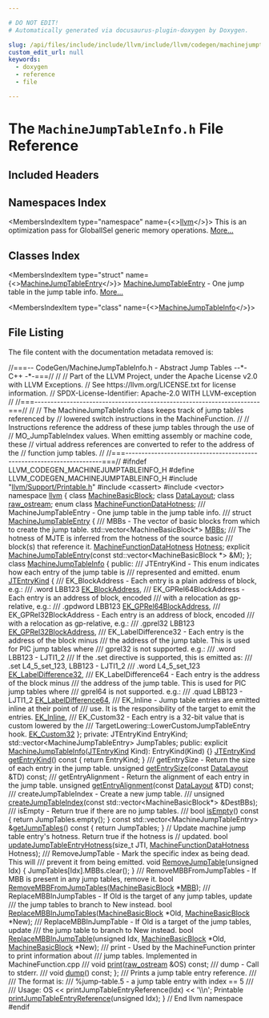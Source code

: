 ```yaml
---

# DO NOT EDIT!
# Automatically generated via docusaurus-plugin-doxygen by Doxygen.

slug: /api/files/include/include/llvm/include/llvm/codegen/machinejumptableinfo-h
custom_edit_url: null
keywords:
  - doxygen
  - reference
  - file

---
```





# The `MachineJumpTableInfo.h` File Reference

<DoxygenPage pluginConfig={pluginConfig}>



## Included Headers

<IncludesList>
<IncludesListItem
  filePath="llvm/Support/Printable.h"
  permalink="/docs/api/files/include/include/llvm/include/llvm/support/printable-h"
  isLocal="true" />
<IncludesListItem
  filePath="cassert"
  permalink=""
  isLocal="false" />
<IncludesListItem
  filePath="vector"
  permalink=""
  isLocal="false" />
</IncludesList>

## Namespaces Index

<MembersIndex>

<MembersIndexItem
  type="namespace"
  name={<><a href="/docs/api/namespaces/llvm">llvm</a></>}>
This is an optimization pass for GlobalISel generic memory operations. <a href="/docs/api/namespaces/llvm/#details">More...</a>
</MembersIndexItem>

</MembersIndex>

## Classes Index

<MembersIndex>

<MembersIndexItem
  type="struct"
  name={<><a href="/docs/api/structs/llvm/machinejumptableentry">MachineJumpTableEntry</a></>}>
<a href="/docs/api/structs/llvm/machinejumptableentry">MachineJumpTableEntry</a> - One jump table in the jump table info. <a href="/docs/api/structs/llvm/machinejumptableentry/#details">More...</a>
</MembersIndexItem>

<MembersIndexItem
  type="class"
  name={<><a href="/docs/api/classes/llvm/machinejumptableinfo">MachineJumpTableInfo</a></>}>
</MembersIndexItem>

</MembersIndex>


## File Listing

The file content with the documentation metadata removed is:

<ProgramListing>

<Link id="l00001" /><CodeLine lineNumber="1"><Highlight kind="comment">//===-- CodeGen/MachineJumpTableInfo.h - Abstract Jump Tables  --&#42;- C++ -&#42;-===//</Highlight><Highlight kind="normal"></Highlight></CodeLine>
<Link id="l00002" /><CodeLine lineNumber="2"><Highlight kind="normal"></Highlight><Highlight kind="comment">//</Highlight><Highlight kind="normal"></Highlight></CodeLine>
<Link id="l00003" /><CodeLine lineNumber="3"><Highlight kind="normal"></Highlight><Highlight kind="comment">// Part of the LLVM Project, under the Apache License v2.0 with LLVM Exceptions.</Highlight><Highlight kind="normal"></Highlight></CodeLine>
<Link id="l00004" /><CodeLine lineNumber="4"><Highlight kind="normal"></Highlight><Highlight kind="comment">// See https://llvm.org/LICENSE.txt for license information.</Highlight><Highlight kind="normal"></Highlight></CodeLine>
<Link id="l00005" /><CodeLine lineNumber="5"><Highlight kind="normal"></Highlight><Highlight kind="comment">// SPDX-License-Identifier: Apache-2.0 WITH LLVM-exception</Highlight><Highlight kind="normal"></Highlight></CodeLine>
<Link id="l00006" /><CodeLine lineNumber="6"><Highlight kind="normal"></Highlight><Highlight kind="comment">//</Highlight><Highlight kind="normal"></Highlight></CodeLine>
<Link id="l00007" /><CodeLine lineNumber="7"><Highlight kind="normal"></Highlight><Highlight kind="comment">//===----------------------------------------------------------------------===//</Highlight><Highlight kind="normal"></Highlight></CodeLine>
<Link id="l00008" /><CodeLine lineNumber="8"><Highlight kind="normal"></Highlight><Highlight kind="comment">//</Highlight><Highlight kind="normal"></Highlight></CodeLine>
<Link id="l00009" /><CodeLine lineNumber="9"><Highlight kind="normal"></Highlight><Highlight kind="comment">// The MachineJumpTableInfo class keeps track of jump tables referenced by</Highlight><Highlight kind="normal"></Highlight></CodeLine>
<Link id="l00010" /><CodeLine lineNumber="10"><Highlight kind="normal"></Highlight><Highlight kind="comment">// lowered switch instructions in the MachineFunction.</Highlight><Highlight kind="normal"></Highlight></CodeLine>
<Link id="l00011" /><CodeLine lineNumber="11"><Highlight kind="normal"></Highlight><Highlight kind="comment">//</Highlight><Highlight kind="normal"></Highlight></CodeLine>
<Link id="l00012" /><CodeLine lineNumber="12"><Highlight kind="normal"></Highlight><Highlight kind="comment">// Instructions reference the address of these jump tables through the use of</Highlight><Highlight kind="normal"></Highlight></CodeLine>
<Link id="l00013" /><CodeLine lineNumber="13"><Highlight kind="normal"></Highlight><Highlight kind="comment">// MO&#95;JumpTableIndex values.  When emitting assembly or machine code, these</Highlight><Highlight kind="normal"></Highlight></CodeLine>
<Link id="l00014" /><CodeLine lineNumber="14"><Highlight kind="normal"></Highlight><Highlight kind="comment">// virtual address references are converted to refer to the address of the</Highlight><Highlight kind="normal"></Highlight></CodeLine>
<Link id="l00015" /><CodeLine lineNumber="15"><Highlight kind="normal"></Highlight><Highlight kind="comment">// function jump tables.</Highlight><Highlight kind="normal"></Highlight></CodeLine>
<Link id="l00016" /><CodeLine lineNumber="16"><Highlight kind="normal"></Highlight><Highlight kind="comment">//</Highlight><Highlight kind="normal"></Highlight></CodeLine>
<Link id="l00017" /><CodeLine lineNumber="17"><Highlight kind="normal"></Highlight><Highlight kind="comment">//===----------------------------------------------------------------------===//</Highlight><Highlight kind="normal"></Highlight></CodeLine>
<Link id="l00018" /><CodeLine lineNumber="18"><Highlight kind="normal"></Highlight></CodeLine>
<Link id="l00019" /><CodeLine lineNumber="19"><Highlight kind="normal"></Highlight><Highlight kind="preprocessor">#ifndef LLVM&#95;CODEGEN&#95;MACHINEJUMPTABLEINFO&#95;H</Highlight><Highlight kind="normal"></Highlight></CodeLine>
<Link id="l00020" /><CodeLine lineNumber="20"><Highlight kind="normal"></Highlight><Highlight kind="preprocessor">#define LLVM&#95;CODEGEN&#95;MACHINEJUMPTABLEINFO&#95;H</Highlight><Highlight kind="normal"></Highlight></CodeLine>
<Link id="l00021" /><CodeLine lineNumber="21"><Highlight kind="normal"></Highlight></CodeLine>
<Link id="l00022" /><CodeLine lineNumber="22"><Highlight kind="normal"></Highlight><Highlight kind="preprocessor">#include &quot;<a href="/docs/api/files/include/include/llvm/include/llvm/support/printable-h">llvm/Support/Printable.h</a>&quot;</Highlight><Highlight kind="normal"></Highlight></CodeLine>
<Link id="l00023" /><CodeLine lineNumber="23"><Highlight kind="normal"></Highlight><Highlight kind="preprocessor">#include &lt;cassert&gt;</Highlight><Highlight kind="normal"></Highlight></CodeLine>
<Link id="l00024" /><CodeLine lineNumber="24"><Highlight kind="normal"></Highlight><Highlight kind="preprocessor">#include &lt;vector&gt;</Highlight><Highlight kind="normal"></Highlight></CodeLine>
<Link id="l00025" /><CodeLine lineNumber="25"><Highlight kind="normal"></Highlight></CodeLine>
<Link id="l00026" /><CodeLine lineNumber="26"><Highlight kind="normal"></Highlight><Highlight kind="keyword">namespace </Highlight><Highlight kind="normal"><a href="/docs/api/namespaces/llvm">llvm</a> &#123;</Highlight></CodeLine>
<Link id="l00027" /><CodeLine lineNumber="27"><Highlight kind="normal"></Highlight></CodeLine>
<Link id="l00028" /><CodeLine lineNumber="28"><Highlight kind="normal"></Highlight><Highlight kind="keyword">class </Highlight><Highlight kind="normal"><a href="/docs/api/classes/llvm/machinebasicblock">MachineBasicBlock</a>;</Highlight></CodeLine>
<Link id="l00029" /><CodeLine lineNumber="29"><Highlight kind="normal"></Highlight><Highlight kind="keyword">class </Highlight><Highlight kind="normal"><a href="/docs/api/classes/llvm/datalayout">DataLayout</a>;</Highlight></CodeLine>
<Link id="l00030" /><CodeLine lineNumber="30"><Highlight kind="normal"></Highlight><Highlight kind="keyword">class </Highlight><Highlight kind="normal"><a href="/docs/api/classes/llvm/raw-ostream">raw&#95;ostream</a>;</Highlight></CodeLine>
<Link id="l00031" /><CodeLine lineNumber="31"><Highlight kind="normal"></Highlight><Highlight kind="keyword">enum class</Highlight><Highlight kind="normal"> <a href="/docs/api/namespaces/llvm/#a59c007354dfad2f618a37e6efaf7cd9b">MachineFunctionDataHotness</a>;</Highlight></CodeLine>
<Link id="l00032" /><CodeLine lineNumber="32"><Highlight kind="normal"></Highlight><Highlight kind="comment"></Highlight></CodeLine>
<Link id="l00033" /><CodeLine lineNumber="33"><Highlight kind="comment">/// MachineJumpTableEntry - One jump table in the jump table info.</Highlight></CodeLine>
<Link id="l00034" /><CodeLine lineNumber="34"><Highlight kind="comment">///</Highlight><Highlight kind="normal"></Highlight></CodeLine>
<Link id="l00035" /><CodeLine lineNumber="35" lineLink="/docs/api/structs/llvm/machinejumptableentry"><Highlight kind="normal"></Highlight><Highlight kind="keyword">struct </Highlight><Highlight kind="normal"><a href="/docs/api/structs/llvm/machinejumptableentry/#a7cf3587612dc76d3d3b0d6533a8c7378">MachineJumpTableEntry</a> &#123;</Highlight><Highlight kind="comment"></Highlight></CodeLine>
<Link id="l00036" /><CodeLine lineNumber="36"><Highlight kind="comment">  /// MBBs - The vector of basic blocks from which to create the jump table.</Highlight><Highlight kind="normal"></Highlight></CodeLine>
<Link id="l00037" /><CodeLine lineNumber="37" lineLink="/docs/api/structs/llvm/machinejumptableentry/#a9c14af1916ca19e3e7fbec5fb2e11c79"><Highlight kind="normal">  std::vector&lt;MachineBasicBlock&#42;&gt; <a href="/docs/api/structs/llvm/machinejumptableentry/#a9c14af1916ca19e3e7fbec5fb2e11c79">MBBs</a>;</Highlight></CodeLine>
<Link id="l00038" /><CodeLine lineNumber="38"><Highlight kind="normal"></Highlight><Highlight kind="comment"></Highlight></CodeLine>
<Link id="l00039" /><CodeLine lineNumber="39"><Highlight kind="comment">  /// The hotness of MJTE is inferred from the hotness of the source basic</Highlight></CodeLine>
<Link id="l00040" /><CodeLine lineNumber="40"><Highlight kind="comment">  /// block(s) that reference it.</Highlight><Highlight kind="normal"></Highlight></CodeLine>
<Link id="l00041" /><CodeLine lineNumber="41" lineLink="/docs/api/structs/llvm/machinejumptableentry/#aa88588bf8fb94402df742742d9ab58cf"><Highlight kind="normal">  <a href="/docs/api/namespaces/llvm/#a59c007354dfad2f618a37e6efaf7cd9b">MachineFunctionDataHotness</a> <a href="/docs/api/structs/llvm/machinejumptableentry/#aa88588bf8fb94402df742742d9ab58cf">Hotness</a>;</Highlight></CodeLine>
<Link id="l00042" /><CodeLine lineNumber="42"><Highlight kind="normal"></Highlight></CodeLine>
<Link id="l00043" /><CodeLine lineNumber="43"><Highlight kind="normal">  </Highlight><Highlight kind="keyword">explicit</Highlight><Highlight kind="normal"> <a href="/docs/api/structs/llvm/machinejumptableentry/#a7cf3587612dc76d3d3b0d6533a8c7378">MachineJumpTableEntry</a>(</Highlight><Highlight kind="keyword">const</Highlight><Highlight kind="normal"> std::vector&lt;MachineBasicBlock &#42;&gt; &amp;M);</Highlight></CodeLine>
<Link id="l00044" /><CodeLine lineNumber="44"><Highlight kind="normal">&#125;;</Highlight></CodeLine>
<Link id="l00045" /><CodeLine lineNumber="45"><Highlight kind="normal"></Highlight></CodeLine>
<Link id="l00046" /><CodeLine lineNumber="46" lineLink="/docs/api/classes/llvm/machinejumptableinfo"><Highlight kind="normal"></Highlight><Highlight kind="keyword">class </Highlight><Highlight kind="normal"><a href="/docs/api/classes/llvm/machinejumptableinfo/#a8e51fede2625324f2e23fccc99ace42d">MachineJumpTableInfo</a> &#123;</Highlight></CodeLine>
<Link id="l00047" /><CodeLine lineNumber="47"><Highlight kind="normal"></Highlight><Highlight kind="keyword">public</Highlight><Highlight kind="normal">:</Highlight><Highlight kind="comment"></Highlight></CodeLine>
<Link id="l00048" /><CodeLine lineNumber="48"><Highlight kind="comment">  /// JTEntryKind - This enum indicates how each entry of the jump table is</Highlight></CodeLine>
<Link id="l00049" /><CodeLine lineNumber="49"><Highlight kind="comment">  /// represented and emitted.</Highlight><Highlight kind="normal"></Highlight></CodeLine>
<Link id="l00050" /><CodeLine lineNumber="50" lineLink="/docs/api/classes/llvm/machinejumptableinfo/#aaa21facdbb167f7c33d21907b8e5b9d3"><Highlight kind="normal">  </Highlight><Highlight kind="keyword">enum</Highlight><Highlight kind="normal"> <a href="/docs/api/classes/llvm/machinejumptableinfo/#aaa21facdbb167f7c33d21907b8e5b9d3">JTEntryKind</a> &#123;</Highlight><Highlight kind="comment"></Highlight></CodeLine>
<Link id="l00051" /><CodeLine lineNumber="51"><Highlight kind="comment">    /// EK&#95;BlockAddress - Each entry is a plain address of block, e.g.:</Highlight></CodeLine>
<Link id="l00052" /><CodeLine lineNumber="52"><Highlight kind="comment">    ///     .word LBB123</Highlight><Highlight kind="normal"></Highlight></CodeLine>
<Link id="l00053" /><CodeLine lineNumber="53" lineLink="/docs/api/classes/llvm/machinejumptableinfo/#aaa21facdbb167f7c33d21907b8e5b9d3ab0c4687afc1a6858d37711a814f8f5b3"><Highlight kind="normal">    <a href="/docs/api/classes/llvm/machinejumptableinfo/#aaa21facdbb167f7c33d21907b8e5b9d3ab0c4687afc1a6858d37711a814f8f5b3">EK&#95;BlockAddress</a>,</Highlight></CodeLine>
<Link id="l00054" /><CodeLine lineNumber="54"><Highlight kind="normal"></Highlight><Highlight kind="comment"></Highlight></CodeLine>
<Link id="l00055" /><CodeLine lineNumber="55"><Highlight kind="comment">    /// EK&#95;GPRel64BlockAddress - Each entry is an address of block, encoded</Highlight></CodeLine>
<Link id="l00056" /><CodeLine lineNumber="56"><Highlight kind="comment">    /// with a relocation as gp-relative, e.g.:</Highlight></CodeLine>
<Link id="l00057" /><CodeLine lineNumber="57"><Highlight kind="comment">    ///     .gpdword LBB123</Highlight><Highlight kind="normal"></Highlight></CodeLine>
<Link id="l00058" /><CodeLine lineNumber="58" lineLink="/docs/api/classes/llvm/machinejumptableinfo/#aaa21facdbb167f7c33d21907b8e5b9d3aba174e822c60ce5af99bdb57ab3ec640"><Highlight kind="normal">    <a href="/docs/api/classes/llvm/machinejumptableinfo/#aaa21facdbb167f7c33d21907b8e5b9d3aba174e822c60ce5af99bdb57ab3ec640">EK&#95;GPRel64BlockAddress</a>,</Highlight></CodeLine>
<Link id="l00059" /><CodeLine lineNumber="59"><Highlight kind="normal"></Highlight><Highlight kind="comment"></Highlight></CodeLine>
<Link id="l00060" /><CodeLine lineNumber="60"><Highlight kind="comment">    /// EK&#95;GPRel32BlockAddress - Each entry is an address of block, encoded</Highlight></CodeLine>
<Link id="l00061" /><CodeLine lineNumber="61"><Highlight kind="comment">    /// with a relocation as gp-relative, e.g.:</Highlight></CodeLine>
<Link id="l00062" /><CodeLine lineNumber="62"><Highlight kind="comment">    ///     .gprel32 LBB123</Highlight><Highlight kind="normal"></Highlight></CodeLine>
<Link id="l00063" /><CodeLine lineNumber="63" lineLink="/docs/api/classes/llvm/machinejumptableinfo/#aaa21facdbb167f7c33d21907b8e5b9d3a0145ef8496d090993849ec0d7ca947f7"><Highlight kind="normal">    <a href="/docs/api/classes/llvm/machinejumptableinfo/#aaa21facdbb167f7c33d21907b8e5b9d3a0145ef8496d090993849ec0d7ca947f7">EK&#95;GPRel32BlockAddress</a>,</Highlight></CodeLine>
<Link id="l00064" /><CodeLine lineNumber="64"><Highlight kind="normal"></Highlight><Highlight kind="comment"></Highlight></CodeLine>
<Link id="l00065" /><CodeLine lineNumber="65"><Highlight kind="comment">    /// EK&#95;LabelDifference32 - Each entry is the address of the block minus</Highlight></CodeLine>
<Link id="l00066" /><CodeLine lineNumber="66"><Highlight kind="comment">    /// the address of the jump table.  This is used for PIC jump tables where</Highlight></CodeLine>
<Link id="l00067" /><CodeLine lineNumber="67"><Highlight kind="comment">    /// gprel32 is not supported.  e.g.:</Highlight></CodeLine>
<Link id="l00068" /><CodeLine lineNumber="68"><Highlight kind="comment">    ///      .word LBB123 - LJTI1&#95;2</Highlight></CodeLine>
<Link id="l00069" /><CodeLine lineNumber="69"><Highlight kind="comment">    /// If the .set directive is supported, this is emitted as:</Highlight></CodeLine>
<Link id="l00070" /><CodeLine lineNumber="70"><Highlight kind="comment">    ///      .set L4&#95;5&#95;set&#95;123, LBB123 - LJTI1&#95;2</Highlight></CodeLine>
<Link id="l00071" /><CodeLine lineNumber="71"><Highlight kind="comment">    ///      .word L4&#95;5&#95;set&#95;123</Highlight><Highlight kind="normal"></Highlight></CodeLine>
<Link id="l00072" /><CodeLine lineNumber="72" lineLink="/docs/api/classes/llvm/machinejumptableinfo/#aaa21facdbb167f7c33d21907b8e5b9d3a6e05991949952d4e85600b0868dcd803"><Highlight kind="normal">    <a href="/docs/api/classes/llvm/machinejumptableinfo/#aaa21facdbb167f7c33d21907b8e5b9d3a6e05991949952d4e85600b0868dcd803">EK&#95;LabelDifference32</a>,</Highlight></CodeLine>
<Link id="l00073" /><CodeLine lineNumber="73"><Highlight kind="normal"></Highlight><Highlight kind="comment"></Highlight></CodeLine>
<Link id="l00074" /><CodeLine lineNumber="74"><Highlight kind="comment">    /// EK&#95;LabelDifference64 - Each entry is the address of the block minus</Highlight></CodeLine>
<Link id="l00075" /><CodeLine lineNumber="75"><Highlight kind="comment">    /// the address of the jump table.  This is used for PIC jump tables where</Highlight></CodeLine>
<Link id="l00076" /><CodeLine lineNumber="76"><Highlight kind="comment">    /// gprel64 is not supported.  e.g.:</Highlight></CodeLine>
<Link id="l00077" /><CodeLine lineNumber="77"><Highlight kind="comment">    ///      .quad LBB123 - LJTI1&#95;2</Highlight><Highlight kind="normal"></Highlight></CodeLine>
<Link id="l00078" /><CodeLine lineNumber="78" lineLink="/docs/api/classes/llvm/machinejumptableinfo/#aaa21facdbb167f7c33d21907b8e5b9d3a9f3683fb3f6e9f802d817742cf08a1a5"><Highlight kind="normal">    <a href="/docs/api/classes/llvm/machinejumptableinfo/#aaa21facdbb167f7c33d21907b8e5b9d3a9f3683fb3f6e9f802d817742cf08a1a5">EK&#95;LabelDifference64</a>,</Highlight></CodeLine>
<Link id="l00079" /><CodeLine lineNumber="79"><Highlight kind="normal"></Highlight><Highlight kind="comment"></Highlight></CodeLine>
<Link id="l00080" /><CodeLine lineNumber="80"><Highlight kind="comment">    /// EK&#95;Inline - Jump table entries are emitted inline at their point of</Highlight></CodeLine>
<Link id="l00081" /><CodeLine lineNumber="81"><Highlight kind="comment">    /// use. It is the responsibility of the target to emit the entries.</Highlight><Highlight kind="normal"></Highlight></CodeLine>
<Link id="l00082" /><CodeLine lineNumber="82" lineLink="/docs/api/classes/llvm/machinejumptableinfo/#aaa21facdbb167f7c33d21907b8e5b9d3a0c8edab8f0150200196e0c217e343058"><Highlight kind="normal">    <a href="/docs/api/classes/llvm/machinejumptableinfo/#aaa21facdbb167f7c33d21907b8e5b9d3a0c8edab8f0150200196e0c217e343058">EK&#95;Inline</a>,</Highlight></CodeLine>
<Link id="l00083" /><CodeLine lineNumber="83"><Highlight kind="normal"></Highlight><Highlight kind="comment"></Highlight></CodeLine>
<Link id="l00084" /><CodeLine lineNumber="84"><Highlight kind="comment">    /// EK&#95;Custom32 - Each entry is a 32-bit value that is custom lowered by the</Highlight></CodeLine>
<Link id="l00085" /><CodeLine lineNumber="85"><Highlight kind="comment">    /// TargetLowering::LowerCustomJumpTableEntry hook.</Highlight><Highlight kind="normal"></Highlight></CodeLine>
<Link id="l00086" /><CodeLine lineNumber="86" lineLink="/docs/api/classes/llvm/machinejumptableinfo/#aaa21facdbb167f7c33d21907b8e5b9d3a9e655fb625d744f96e03aed78ca85707"><Highlight kind="normal">    <a href="/docs/api/classes/llvm/machinejumptableinfo/#aaa21facdbb167f7c33d21907b8e5b9d3a9e655fb625d744f96e03aed78ca85707">EK&#95;Custom32</a></Highlight></CodeLine>
<Link id="l00087" /><CodeLine lineNumber="87"><Highlight kind="normal">  &#125;;</Highlight></CodeLine>
<Link id="l00088" /><CodeLine lineNumber="88"><Highlight kind="normal"></Highlight></CodeLine>
<Link id="l00089" /><CodeLine lineNumber="89"><Highlight kind="normal"></Highlight><Highlight kind="keyword">private</Highlight><Highlight kind="normal">:</Highlight></CodeLine>
<Link id="l00090" /><CodeLine lineNumber="90"><Highlight kind="normal">  JTEntryKind EntryKind;</Highlight></CodeLine>
<Link id="l00091" /><CodeLine lineNumber="91"><Highlight kind="normal">  std::vector&lt;MachineJumpTableEntry&gt; JumpTables;</Highlight></CodeLine>
<Link id="l00092" /><CodeLine lineNumber="92"><Highlight kind="normal"></Highlight><Highlight kind="keyword">public</Highlight><Highlight kind="normal">:</Highlight></CodeLine>
<Link id="l00093" /><CodeLine lineNumber="93" lineLink="/docs/api/classes/llvm/machinejumptableinfo/#a8e51fede2625324f2e23fccc99ace42d"><Highlight kind="normal">  </Highlight><Highlight kind="keyword">explicit</Highlight><Highlight kind="normal"> <a href="/docs/api/classes/llvm/machinejumptableinfo/#a8e51fede2625324f2e23fccc99ace42d">MachineJumpTableInfo</a>(<a href="/docs/api/classes/llvm/machinejumptableinfo/#aaa21facdbb167f7c33d21907b8e5b9d3">JTEntryKind</a> Kind): EntryKind(Kind) &#123;&#125;</Highlight></CodeLine>
<Link id="l00094" /><CodeLine lineNumber="94"><Highlight kind="normal"></Highlight></CodeLine>
<Link id="l00095" /><CodeLine lineNumber="95" lineLink="/docs/api/classes/llvm/machinejumptableinfo/#ab63740cb84cbbb0300d8fd6cf987928d"><Highlight kind="normal">  <a href="/docs/api/classes/llvm/machinejumptableinfo/#aaa21facdbb167f7c33d21907b8e5b9d3">JTEntryKind</a> <a href="/docs/api/classes/llvm/machinejumptableinfo/#ab63740cb84cbbb0300d8fd6cf987928d">getEntryKind</a>()</Highlight><Highlight kind="keyword"> const </Highlight><Highlight kind="normal">&#123; </Highlight><Highlight kind="keywordflow">return</Highlight><Highlight kind="normal"> EntryKind; &#125;</Highlight></CodeLine>
<Link id="l00096" /><CodeLine lineNumber="96"><Highlight kind="normal"></Highlight><Highlight kind="comment"></Highlight></CodeLine>
<Link id="l00097" /><CodeLine lineNumber="97"><Highlight kind="comment">  /// getEntrySize - Return the size of each entry in the jump table.</Highlight><Highlight kind="normal"></Highlight></CodeLine>
<Link id="l00098" /><CodeLine lineNumber="98"><Highlight kind="normal">  </Highlight><Highlight kind="keywordtype">unsigned</Highlight><Highlight kind="normal"> <a href="/docs/api/classes/llvm/machinejumptableinfo/#a4d6ef9167ddc2ae5fdf29a41cbaa5202">getEntrySize</a>(</Highlight><Highlight kind="keyword">const</Highlight><Highlight kind="normal"> <a href="/docs/api/classes/llvm/datalayout">DataLayout</a> &amp;TD) </Highlight><Highlight kind="keyword">const</Highlight><Highlight kind="normal">;</Highlight><Highlight kind="comment"></Highlight></CodeLine>
<Link id="l00099" /><CodeLine lineNumber="99"><Highlight kind="comment">  /// getEntryAlignment - Return the alignment of each entry in the jump table.</Highlight><Highlight kind="normal"></Highlight></CodeLine>
<Link id="l00100" /><CodeLine lineNumber="100"><Highlight kind="normal">  </Highlight><Highlight kind="keywordtype">unsigned</Highlight><Highlight kind="normal"> <a href="/docs/api/classes/llvm/machinejumptableinfo/#ab0097819d1d3f4c8eca96c9d9ac4fa0d">getEntryAlignment</a>(</Highlight><Highlight kind="keyword">const</Highlight><Highlight kind="normal"> <a href="/docs/api/classes/llvm/datalayout">DataLayout</a> &amp;TD) </Highlight><Highlight kind="keyword">const</Highlight><Highlight kind="normal">;</Highlight></CodeLine>
<Link id="l00101" /><CodeLine lineNumber="101"><Highlight kind="normal"></Highlight><Highlight kind="comment"></Highlight></CodeLine>
<Link id="l00102" /><CodeLine lineNumber="102"><Highlight kind="comment">  /// createJumpTableIndex - Create a new jump table.</Highlight></CodeLine>
<Link id="l00103" /><CodeLine lineNumber="103"><Highlight kind="comment">  ///</Highlight><Highlight kind="normal"></Highlight></CodeLine>
<Link id="l00104" /><CodeLine lineNumber="104"><Highlight kind="normal">  </Highlight><Highlight kind="keywordtype">unsigned</Highlight><Highlight kind="normal"> <a href="/docs/api/classes/llvm/machinejumptableinfo/#a5a48ea8ae9371565b98b24668016e5ef">createJumpTableIndex</a>(</Highlight><Highlight kind="keyword">const</Highlight><Highlight kind="normal"> std::vector&lt;MachineBasicBlock&#42;&gt; &amp;DestBBs);</Highlight></CodeLine>
<Link id="l00105" /><CodeLine lineNumber="105"><Highlight kind="normal"></Highlight><Highlight kind="comment"></Highlight></CodeLine>
<Link id="l00106" /><CodeLine lineNumber="106"><Highlight kind="comment">  /// isEmpty - Return true if there are no jump tables.</Highlight></CodeLine>
<Link id="l00107" /><CodeLine lineNumber="107"><Highlight kind="comment">  ///</Highlight><Highlight kind="normal"></Highlight></CodeLine>
<Link id="l00108" /><CodeLine lineNumber="108" lineLink="/docs/api/classes/llvm/machinejumptableinfo/#a519c867ae285099cc58e9bfad73a8895"><Highlight kind="normal">  </Highlight><Highlight kind="keywordtype">bool</Highlight><Highlight kind="normal"> <a href="/docs/api/classes/llvm/machinejumptableinfo/#a519c867ae285099cc58e9bfad73a8895">isEmpty</a>()</Highlight><Highlight kind="keyword"> const </Highlight><Highlight kind="normal">&#123; </Highlight><Highlight kind="keywordflow">return</Highlight><Highlight kind="normal"> JumpTables.empty(); &#125;</Highlight></CodeLine>
<Link id="l00109" /><CodeLine lineNumber="109"><Highlight kind="normal"></Highlight></CodeLine>
<Link id="l00110" /><CodeLine lineNumber="110" lineLink="/docs/api/classes/llvm/machinejumptableinfo/#af9c60f4a0193375a5dd205fb945107a8"><Highlight kind="normal">  </Highlight><Highlight kind="keyword">const</Highlight><Highlight kind="normal"> std::vector&lt;MachineJumpTableEntry&gt; &amp;<a href="/docs/api/classes/llvm/machinejumptableinfo/#af9c60f4a0193375a5dd205fb945107a8">getJumpTables</a>()</Highlight><Highlight kind="keyword"> const </Highlight><Highlight kind="normal">&#123;</Highlight></CodeLine>
<Link id="l00111" /><CodeLine lineNumber="111"><Highlight kind="normal">    </Highlight><Highlight kind="keywordflow">return</Highlight><Highlight kind="normal"> JumpTables;</Highlight></CodeLine>
<Link id="l00112" /><CodeLine lineNumber="112"><Highlight kind="normal">  &#125;</Highlight></CodeLine>
<Link id="l00113" /><CodeLine lineNumber="113"><Highlight kind="normal"></Highlight></CodeLine>
<Link id="l00114" /><CodeLine lineNumber="114"><Highlight kind="normal">  </Highlight><Highlight kind="comment">// Update machine jump table entry&#39;s hotness. Return true if the hotness is</Highlight><Highlight kind="normal"></Highlight></CodeLine>
<Link id="l00115" /><CodeLine lineNumber="115"><Highlight kind="normal">  </Highlight><Highlight kind="comment">// updated.</Highlight><Highlight kind="normal"></Highlight></CodeLine>
<Link id="l00116" /><CodeLine lineNumber="116"><Highlight kind="normal">  </Highlight><Highlight kind="keywordtype">bool</Highlight><Highlight kind="normal"> <a href="/docs/api/classes/llvm/machinejumptableinfo/#a8399f4d8dfa10432948d8da0ef0e6674">updateJumpTableEntryHotness</a>(</Highlight><Highlight kind="keywordtype">size&#95;t</Highlight><Highlight kind="normal"> JTI,</Highlight></CodeLine>
<Link id="l00117" /><CodeLine lineNumber="117"><Highlight kind="normal">                                   <a href="/docs/api/namespaces/llvm/#a59c007354dfad2f618a37e6efaf7cd9b">MachineFunctionDataHotness</a> Hotness);</Highlight></CodeLine>
<Link id="l00118" /><CodeLine lineNumber="118"><Highlight kind="normal"></Highlight><Highlight kind="comment"></Highlight></CodeLine>
<Link id="l00119" /><CodeLine lineNumber="119"><Highlight kind="comment">  /// RemoveJumpTable - Mark the specific index as being dead.  This will</Highlight></CodeLine>
<Link id="l00120" /><CodeLine lineNumber="120"><Highlight kind="comment">  /// prevent it from being emitted.</Highlight><Highlight kind="normal"></Highlight></CodeLine>
<Link id="l00121" /><CodeLine lineNumber="121" lineLink="/docs/api/classes/llvm/machinejumptableinfo/#a4884f00bcde9528a64e1c18adc789641"><Highlight kind="normal">  </Highlight><Highlight kind="keywordtype">void</Highlight><Highlight kind="normal"> <a href="/docs/api/classes/llvm/machinejumptableinfo/#a4884f00bcde9528a64e1c18adc789641">RemoveJumpTable</a>(</Highlight><Highlight kind="keywordtype">unsigned</Highlight><Highlight kind="normal"> Idx) &#123;</Highlight></CodeLine>
<Link id="l00122" /><CodeLine lineNumber="122"><Highlight kind="normal">    JumpTables&#91;Idx&#93;.MBBs.clear();</Highlight></CodeLine>
<Link id="l00123" /><CodeLine lineNumber="123"><Highlight kind="normal">  &#125;</Highlight></CodeLine>
<Link id="l00124" /><CodeLine lineNumber="124"><Highlight kind="normal"></Highlight><Highlight kind="comment"></Highlight></CodeLine>
<Link id="l00125" /><CodeLine lineNumber="125"><Highlight kind="comment">  /// RemoveMBBFromJumpTables - If MBB is present in any jump tables, remove it.</Highlight><Highlight kind="normal"></Highlight></CodeLine>
<Link id="l00126" /><CodeLine lineNumber="126"><Highlight kind="normal">  </Highlight><Highlight kind="keywordtype">bool</Highlight><Highlight kind="normal"> <a href="/docs/api/classes/llvm/machinejumptableinfo/#a0d850b9f4484d7ec9a8ab1880922dcb5">RemoveMBBFromJumpTables</a>(<a href="/docs/api/classes/llvm/machinebasicblock">MachineBasicBlock</a> &#42;<a href="/docs/api/files/lib/lib/target/lib/target/arm/armslshardening-cpp/#a5958512eae2979bd2eb383977996a600">MBB</a>);</Highlight></CodeLine>
<Link id="l00127" /><CodeLine lineNumber="127"><Highlight kind="normal"></Highlight><Highlight kind="comment"></Highlight></CodeLine>
<Link id="l00128" /><CodeLine lineNumber="128"><Highlight kind="comment">  /// ReplaceMBBInJumpTables - If Old is the target of any jump tables, update</Highlight></CodeLine>
<Link id="l00129" /><CodeLine lineNumber="129"><Highlight kind="comment">  /// the jump tables to branch to New instead.</Highlight><Highlight kind="normal"></Highlight></CodeLine>
<Link id="l00130" /><CodeLine lineNumber="130"><Highlight kind="normal">  </Highlight><Highlight kind="keywordtype">bool</Highlight><Highlight kind="normal"> <a href="/docs/api/classes/llvm/machinejumptableinfo/#a1a20b9072a0cd65db50bed95c12e915b">ReplaceMBBInJumpTables</a>(<a href="/docs/api/classes/llvm/machinebasicblock">MachineBasicBlock</a> &#42;Old, <a href="/docs/api/classes/llvm/machinebasicblock">MachineBasicBlock</a> &#42;New);</Highlight></CodeLine>
<Link id="l00131" /><CodeLine lineNumber="131"><Highlight kind="normal"></Highlight><Highlight kind="comment"></Highlight></CodeLine>
<Link id="l00132" /><CodeLine lineNumber="132"><Highlight kind="comment">  /// ReplaceMBBInJumpTable - If Old is a target of the jump tables, update</Highlight></CodeLine>
<Link id="l00133" /><CodeLine lineNumber="133"><Highlight kind="comment">  /// the jump table to branch to New instead.</Highlight><Highlight kind="normal"></Highlight></CodeLine>
<Link id="l00134" /><CodeLine lineNumber="134"><Highlight kind="normal">  </Highlight><Highlight kind="keywordtype">bool</Highlight><Highlight kind="normal"> <a href="/docs/api/classes/llvm/machinejumptableinfo/#a729a069c6d2880c2c75148c61998c129">ReplaceMBBInJumpTable</a>(</Highlight><Highlight kind="keywordtype">unsigned</Highlight><Highlight kind="normal"> Idx, <a href="/docs/api/classes/llvm/machinebasicblock">MachineBasicBlock</a> &#42;Old,</Highlight></CodeLine>
<Link id="l00135" /><CodeLine lineNumber="135"><Highlight kind="normal">                             <a href="/docs/api/classes/llvm/machinebasicblock">MachineBasicBlock</a> &#42;New);</Highlight></CodeLine>
<Link id="l00136" /><CodeLine lineNumber="136"><Highlight kind="normal"></Highlight><Highlight kind="comment"></Highlight></CodeLine>
<Link id="l00137" /><CodeLine lineNumber="137"><Highlight kind="comment">  /// print - Used by the MachineFunction printer to print information about</Highlight></CodeLine>
<Link id="l00138" /><CodeLine lineNumber="138"><Highlight kind="comment">  /// jump tables.  Implemented in MachineFunction.cpp</Highlight></CodeLine>
<Link id="l00139" /><CodeLine lineNumber="139"><Highlight kind="comment">  ///</Highlight><Highlight kind="normal"></Highlight></CodeLine>
<Link id="l00140" /><CodeLine lineNumber="140"><Highlight kind="normal">  </Highlight><Highlight kind="keywordtype">void</Highlight><Highlight kind="normal"> <a href="/docs/api/classes/llvm/machinejumptableinfo/#a2f4b116ba160a0fb57241dee011905e6">print</a>(<a href="/docs/api/classes/llvm/raw-ostream">raw&#95;ostream</a> &amp;OS) </Highlight><Highlight kind="keyword">const</Highlight><Highlight kind="normal">;</Highlight></CodeLine>
<Link id="l00141" /><CodeLine lineNumber="141"><Highlight kind="normal"></Highlight><Highlight kind="comment"></Highlight></CodeLine>
<Link id="l00142" /><CodeLine lineNumber="142"><Highlight kind="comment">  /// dump - Call to stderr.</Highlight></CodeLine>
<Link id="l00143" /><CodeLine lineNumber="143"><Highlight kind="comment">  ///</Highlight><Highlight kind="normal"></Highlight></CodeLine>
<Link id="l00144" /><CodeLine lineNumber="144"><Highlight kind="normal">  </Highlight><Highlight kind="keywordtype">void</Highlight><Highlight kind="normal"> <a href="/docs/api/classes/llvm/machinejumptableinfo/#a723eff4a497357d7c8602abd695daa11">dump</a>() </Highlight><Highlight kind="keyword">const</Highlight><Highlight kind="normal">;</Highlight></CodeLine>
<Link id="l00145" /><CodeLine lineNumber="145"><Highlight kind="normal">&#125;;</Highlight></CodeLine>
<Link id="l00146" /><CodeLine lineNumber="146"><Highlight kind="normal"></Highlight></CodeLine>
<Link id="l00147" /><CodeLine lineNumber="147"><Highlight kind="normal"></Highlight><Highlight kind="comment"></Highlight></CodeLine>
<Link id="l00148" /><CodeLine lineNumber="148"><Highlight kind="comment">/// Prints a jump table entry reference.</Highlight></CodeLine>
<Link id="l00149" /><CodeLine lineNumber="149"><Highlight kind="comment">///</Highlight></CodeLine>
<Link id="l00150" /><CodeLine lineNumber="150"><Highlight kind="comment">/// The format is:</Highlight></CodeLine>
<Link id="l00151" /><CodeLine lineNumber="151"><Highlight kind="comment">///   %jump-table.5       - a jump table entry with index == 5</Highlight></CodeLine>
<Link id="l00152" /><CodeLine lineNumber="152"><Highlight kind="comment">///</Highlight></CodeLine>
<Link id="l00153" /><CodeLine lineNumber="153"><Highlight kind="comment">/// Usage: OS &lt;&lt; printJumpTableEntryReference(Idx) &lt;&lt; &#39;\\n&#39;;</Highlight><Highlight kind="normal"></Highlight></CodeLine>
<Link id="l00154" /><CodeLine lineNumber="154"><Highlight kind="normal">Printable <a href="/docs/api/namespaces/llvm/#a4610639927aff734aeacb607c43f01f2">printJumpTableEntryReference</a>(</Highlight><Highlight kind="keywordtype">unsigned</Highlight><Highlight kind="normal"> Idx);</Highlight></CodeLine>
<Link id="l00155" /><CodeLine lineNumber="155"><Highlight kind="normal"></Highlight></CodeLine>
<Link id="l00156" /><CodeLine lineNumber="156"><Highlight kind="normal">&#125; </Highlight><Highlight kind="comment">// End llvm namespace</Highlight><Highlight kind="normal"></Highlight></CodeLine>
<Link id="l00157" /><CodeLine lineNumber="157"><Highlight kind="normal"></Highlight></CodeLine>
<Link id="l00158" /><CodeLine lineNumber="158"><Highlight kind="normal"></Highlight><Highlight kind="preprocessor">#endif</Highlight></CodeLine>

</ProgramListing>


</DoxygenPage>
